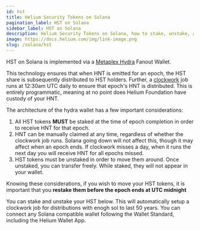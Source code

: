 ```yaml
---
id: hst
title: Helium Security Tokens on Solana
pagination_label: HST on Solana
sidebar_label: HST on Solana
description: Helium Security Tokens on Solana, how to stake, unstake, and receive HNT.
image: https://docs.helium.com/img/link-image.png
slug: /solana/hst
---
```


HST on Solana is implemented via a [Metaplex Hydra](https://github.com/metaplex-foundation/metaplex-program-library/tree/master/hydra) Fanout Wallet.

This technology ensures that when HNT is emitted for an epoch, the HST share is subsequently distributed to HST holders. Further,
a [clockwork](https://www.clockwork.xyz/) job runs at 12:30am UTC daily to ensure that epoch's HNT is distributed. 
This is entirely programmatic, meaning at no point does Helium Foundation have custody of your HNT.

The architecture of the hydra wallet has a few important considerations:

   1. All HST tokens **MUST** be staked at the time of epoch completion in order to receive HNT for that epoch.
   2. HNT can be manually claimed at any time, regardless of whether the clockwork job runs. Solana going down will not affect this, though it may affect when an epoch ends. If clockwork misses a day, when it runs the next day you will receive HNT for all epochs missed. 
   3. HST tokens must be unstaked in order to move them around. Once unstaked, you can transfer freely. While staked, they will not appear in your wallet.

Knowing these considerations, if you wish to move your HST tokens, it is important that you **restake them before the epoch ends at UTC midnight**

You can stake and unstake your HST below. This will automatically setup a clockwork job for distributions with enogh sol to last 50 years. You can connect any Solana compatible wallet following the Wallet Standard, including the Helium Wallet App.


<HstManager />